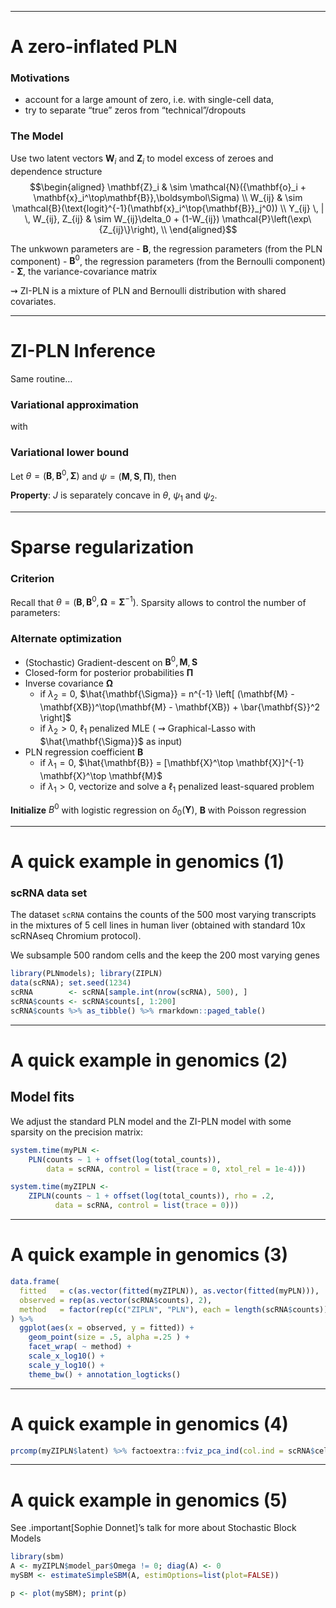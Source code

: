 
---

# A zero-inflated PLN

### Motivations 

- account for a large amount of zero, i.e. with single-cell data,
- try to separate "true" zeros from "technical"/dropouts

### The Model

Use two latent vectors $\mathbf{W}_i$ and $\mathbf{Z}_i$ to model excess of zeroes and dependence structure 
$$\begin{aligned}
   \mathbf{Z}_i & \sim \mathcal{N}({\mathbf{o}_i + \mathbf{x}_i^\top\mathbf{B}},\boldsymbol\Sigma) \\
    W_{ij} & \sim \mathcal{B}(\text{logit}^{-1}(\mathbf{x}_i^\top{\mathbf{B}}_j^0)) \\
    Y_{ij} \, | \, W_{ij}, Z_{ij} & \sim W_{ij}\delta_0 + (1-W_{ij}) \mathcal{P}\left(\exp\{Z_{ij}\}\right), \\
\end{aligned}$$
  
The unkwown parameters are 
- $\mathbf{B}$, the regression parameters (from the PLN component)
- $\mathbf{B}^0$, the regression parameters (from the Bernoulli component)
- $\boldsymbol\Sigma$, the variance-covariance matrix

$\rightsquigarrow$ ZI-PLN is a mixture of PLN and Bernoulli distribution with shared covariates.

---

# ZI-PLN Inference

Same routine...

### Variational approximation

\begin{equation*}
p(\mathbf{Z}_i, \mathbf{W}_i  \mathbf{Y}_i) \approx q_{\psi}(\mathbf{Z}_i, \mathbf{W}_i) \approx q_{\psi_1}(\mathbf{Z}_i) q_{\psi_2}(\mathbf{W}_i)
\end{equation*}

with

\begin{equation*}
q_{\psi_1}(\mathbf{Z}_i) = \mathcal{N}(\mathbf{Z}_i; \mathbf{m}_{i}, \mathrm{diag}(\mathbf{s}_{i} \circ \mathbf{s}_{i})), \qquad q_{\psi_2}(\mathbf{W}_i) = \otimes_{j=1}^p \mathcal{B}(W_{ij}, \pi_{ij})
\end{equation*}

### Variational lower bound

Let $\theta = (\mathbf{B}, \mathbf{B}^0, \mathbf{\Sigma})$ and $\psi= (\mathbf{M}, \mathbf{S}, \mathbf{\Pi})$, then

\begin{align*}
J(\theta, \psi) & =  \log p_\theta(\mathbf{Y}) - KL(p_\theta(. | \mathbf{Y}) \| q_\psi(.) ) \\
& = \mathbb{E}_{q_{\psi}} \log p_\theta(\mathbf{Z}, \mathbf{W}, \mathbf{Y}) - \mathbb{E}_{q_{\psi}} \log q_\psi(\mathbf{Z}, \mathbf{W}) \\
& = \mathbb{E}_{q_{\psi}} \log p_\theta (\mathbf{Y} | \mathbf{Z}, \mathbf{W}) + \mathbb{E}_{q_{\psi_1}} \log p_\theta (\mathbf{Z}) + \mathbb{E}_{q_{\psi_2}} \log p_\theta (\mathbf{W}) \\
&  \qquad - \mathbb{E}_{q_{\psi_1}} \log q_{\psi_{1}} (\mathbf{Z}) - \mathbb{E}_{q_{\psi_2}} \log q_{\psi_2} (\mathbf{W}) \\
\end{align*}

**Property**: $J$ is separately concave in $\theta$, $\psi_1$ and $\psi_2$.

---

# Sparse regularization

### Criterion

Recall that $\theta = (\mathbf{B}, \mathbf{B}^0, \mathbf{\Omega} = \mathbf{\Sigma}^{-1})$. Sparsity allows to control the number of parameters: 

\begin{equation*}
 \arg\min_{\theta, \psi} J(\theta, \psi)  + \lambda_1 \| \mathbf{B}  \|_1 + \lambda_2 \|  \mathbb{\Omega}  \|_1 \color{#ddd}{ \left( + \lambda_1 \| \mathbf{B}^0  \|_1 \right)}
\end{equation*}

### Alternate optimization

  - (Stochastic) Gradient-descent on $\mathbf{B}^0, \mathbf{M}, \mathbf{S}$
  - Closed-form for posterior probabilities $\mathbf{\Pi}$
  - Inverse covariance $\mathbf{\Omega}$ 
    - if $\lambda_2=0$, $\hat{\mathbf{\Sigma}} = n^{-1} \left[ (\mathbf{M} - \mathbf{XB})^\top(\mathbf{M} - \mathbf{XB}) + \bar{\mathbf{S}}^2 \right]$
    - if $\lambda_2 > 0$, $\ell_1$ penalized MLE ( $\rightsquigarrow$ Graphical-Lasso with $\hat{\mathbf{\Sigma}}$ as input)
  - PLN regression coefficient $\mathbf{B}$ 
    - if $\lambda_1=0$, $\hat{\mathbf{B}} = [\mathbf{X}^\top \mathbf{X}]^{-1} \mathbf{X}^\top \mathbf{M}$
    - if $\lambda_1 > 0$, vectorize and solve a $\ell_1$ penalized least-squared problem

**Initialize** $B^0$ with logistic regression on $\delta_0(\mathbf{Y})$, $\mathbf{B}$ with Poisson regression

---

# A quick example in genomics (1)

### scRNA data set 

The dataset `scRNA` contains the counts of the 500 most varying transcripts in the mixtures of 5 cell lines in human liver (obtained with standard 10x scRNAseq Chromium protocol).

We subsample 500 random cells and the keep the 200 most varying genes

```r
library(PLNmodels); library(ZIPLN)
data(scRNA); set.seed(1234)
scRNA        <- scRNA[sample.int(nrow(scRNA), 500), ]
scRNA$counts <- scRNA$counts[, 1:200]
scRNA$counts %>% as_tibble() %>% rmarkdown::paged_table()
```

---

# A quick example in genomics (2)

## Model fits

We adjust the standard PLN model and the ZI-PLN model with some sparsity on the precision matrix:

```r
system.time(myPLN <- 
    PLN(counts ~ 1 + offset(log(total_counts)),
        data = scRNA, control = list(trace = 0, xtol_rel = 1e-4)))
```

```r
system.time(myZIPLN <- 
    ZIPLN(counts ~ 1 + offset(log(total_counts)), rho = .2,
          data = scRNA, control = list(trace = 0)))
```

---

# A quick example in genomics (3)

```r
data.frame(
  fitted   = c(as.vector(fitted(myZIPLN)), as.vector(fitted(myPLN))),
  observed = rep(as.vector(scRNA$counts), 2),
  method   = factor(rep(c("ZIPLN", "PLN"), each = length(scRNA$counts)))
) %>%
  ggplot(aes(x = observed, y = fitted)) +
    geom_point(size = .5, alpha =.25 ) +
    facet_wrap( ~ method) +
    scale_x_log10() +
    scale_y_log10() +
    theme_bw() + annotation_logticks()
```

---

# A quick example in genomics (4)

```r
prcomp(myZIPLN$latent) %>% factoextra::fviz_pca_ind(col.ind = scRNA$cell_line)
```

---

# A quick example in genomics (5)

See .important[Sophie Donnet]'s talk for more about Stochastic Block Models

```r
library(sbm)
A <- myZIPLN$model_par$Omega != 0; diag(A) <- 0
mySBM <- estimateSimpleSBM(A, estimOptions=list(plot=FALSE))
```

```r
p <- plot(mySBM); print(p)
```

